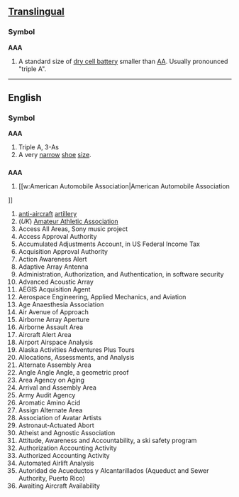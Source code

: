 ==[[Translingual]]==
===Symbol===
'''AAA'''

#A standard size of [[dry cell battery]] smaller than [[AA]].  Usually pronounced "triple A".

----

==English==
===Symbol===
'''AAA'''

# Triple A, 3-As
# A very [[narrow]] [[shoe]] [[size]].

==={{initialism}}===
'''AAA'''
#[[w:American Automobile Association|American Automobile Association
]]
#[[anti-aircraft]] [[artillery]]
#(''UK'') [[w:Amateur Athletic Association|Amateur Athletic Association]]
# Access All Areas, Sony music project
# Access Approval Authority
# Accumulated Adjustments Account, in US Federal Income Tax
# Acquisition Approval Authority
# Action Awareness Alert
# Adaptive Array Antenna
# Administration, Authorization, and Authentication, in software security
# Advanced Acoustic Array
# AEGIS Acquisition Agent
# Aerospace Engineering, Applied Mechanics, and Aviation
# Age Anaesthesia Association
# Air Avenue of Approach
# Airborne Array Aperture
# Airborne Assault Area
# Aircraft Alert Area
# Airport Airspace Analysis
# Alaska Activities Adventures Plus Tours
# Allocations, Assessments, and Analysis
# Alternate Assembly Area
# Angle Angle Angle, a geometric proof
# Area Agency on Aging
# Arrival and Assembly Area
# Army Audit Agency
# Aromatic Amino Acid
# Assign Alternate Area
# Association of Avatar Artists
# Astronaut-Actuated Abort
# Atheist and Agnostic Association
# Attitude, Awareness and Accountability, a ski safety program
# Authorization Accounting Activity
# Authorized Accounting Activity
# Automated Airlift Analysis
# Autoridad de Acueductos y Alcantarillados (Aqueduct and Sewer Authority, Puerto Rico)  
# Awaiting Aircraft Availability